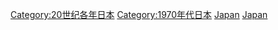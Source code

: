 {{Commonscat|1974 in Japan}}
{{Year by category
|m=1
|c=9
|d=7
|y=4
|cat=日本
|sortkey=Japan
|parent=20世纪各年日本
|subcat=1974年亞洲
}}

[[Category:20世纪各年日本|Category:20世纪各年日本]]
[[Category:1970年代日本|Category:1970年代日本]]
[[Category:1974年各国|Japan]]
[[Category:1974年亞洲|Japan]]